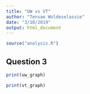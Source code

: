 ```yaml
---
title: "UW vs VT"
author: "Tensae Woldeselassie"
date: "3/10/2019"
output: html_document
---
```


```r
source("analysis.R")
```

## Question 3

```r
print(uw_graph)
```

```r
print(vt_graph)
```